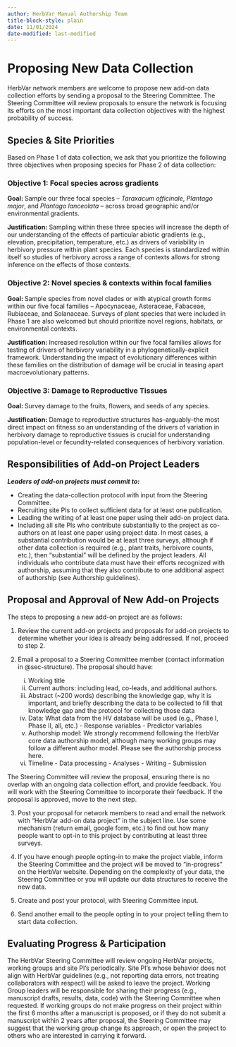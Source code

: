 ```yaml
---
author: HerbVar Manual Authorship Team
title-block-style: plain
date: 11/01/2024
date-modified: last-modified
---
```

# Proposing New Data Collection {#sec-new_data_collection}

HerbVar network members are welcome to propose new add-on data collection efforts by sending a proposal to the Steering Committee. The Steering Committee will review proposals to ensure the network is focusing its efforts on the most important data collection objectives with the highest probability of success. 

## Species & Site Priorities {#sec-species_site}

Based on Phase 1 of data collection, we ask that you prioritize the following three objectives when proposing species for Phase 2 of data collection: 

### Objective 1: Focal species across gradients

**Goal: **Sample our three focal species -- _Taraxacum officinale_, _Plantago major_, and _Plantago lanceolata_ -- across broad geographic and/or environmental gradients.

**Justification:** Sampling within these three species will increase the depth of our understanding of the effects of particular abiotic gradients (e.g., elevation, precipitation, temperature, etc.) as drivers of variability in herbivory pressure within plant species. Each species is standardized within itself so studies of herbivory across a range of contexts allows for strong inference on the effects of those contexts.

### Objective 2: Novel species & contexts within focal families

**Goal: **Sample species from novel clades or with atypical growth forms within our five focal families -- Apocynaceae, Asteraceae, Fabaceae, Rubiaceae, and Solanaceae. Surveys of plant species that were included in Phase 1 are also welcomed but should prioritize novel regions, habitats, or environmental contexts.

**Justification:** Increased resolution within our five focal families allows for testing of drivers of herbivory variability in a phylogenetically-explicit framework. Understanding the impact of evolutionary differences within these families on the distribution of damage will be crucial in teasing apart macroevolutionary patterns.

### Objective 3: Damage to Reproductive Tissues

**Goal: **Survey damage to the fruits, flowers, and seeds of any species.

**Justification:** Damage to reproductive structures has–arguably–the most direct impact on fitness so an understanding of the drivers of variation in herbivory damage to reproductive tissues is crucial for understanding population-level or fecundity-related consequences of herbivory variation.



## Responsibilities of Add-on Project Leaders

**_Leaders of add-on projects must commit to:_**

- Creating the data-collection protocol with input from the Steering Committee.
- Recruiting site PIs to collect sufficient data for at least one publication.
- Leading the writing of at least one paper using their add-on project data.
- Including all site PIs who contribute substantially to the project as co-authors on at least one paper using project data. In most cases, a substantial contribution would be at least three surveys, although if other data collection is required (e.g., plant traits, herbivore counts, etc.), then “substantial” will be defined by the project leaders. All individuals who contribute data must have their efforts recognized with authorship, assuming that they also contribute to one additional aspect of authorship (see Authorship guidelines). 

## Proposal and Approval of New Add-on Projects

The steps to proposing a new add-on project are as follows: 

1. Review the current add-on projects and proposals for add-on projects to determine whether your idea is already being addressed. If not, proceed to step 2. 

2. Email a proposal to a Steering Committee member (contact information in @sec-structure). The proposal should have: 

     i. Working title
     ii. Current authors: including lead, co-leads, and additional authors. 
     iii. Abstract (~200 words) describing the knowledge gap, why it is important, and briefly describing the data to be collected to fill that knowledge gap and the protocol for collecting those data
     iv. Data: What data from the HV database will be used (e.g., Phase I, Phase II, all, etc.)
       - Response variables
       - Predictor variables
     v. Authorship model: We strongly recommend following the HerbVar core data authorship model, although many working groups may follow a different author model. Please see the authorship process here.
     vi. Timeline
       -	Data processing
       -	Analyses
       -	Writing
       -	Submission

The Steering Committee will review the proposal, ensuring there is no overlap with an ongoing data collection effort, and provide feedback. You will work with the Steering Committee to incorporate their feedback. If the proposal is approved, move to the next step.

3. Post your proposal for network members to read and email the network with “HerbVar add-on data project” in the subject line. Use some mechanism (return email, google form, etc.) to find out how many people want to opt-in to this project by contributing at least three surveys. 

4. If you have enough people opting-in to make the project viable, inform the Steering Committee and the project will be moved to “in-progress” on the HerbVar website. Depending on the complexity of your data, the Steering Committee or you will update our data structures to receive the new data.

5. Create and post your protocol, with Steering Committee input.

6. Send another email to the people opting in to your project telling them to start data collection.

## Evaluating Progress & Participation  {#sec-project-review}
<!-- # Review of HerbVar Projects and Participants -->

The HerbVar Steering Committee will review ongoing HerbVar projects, working groups and site PI’s periodically. Site PI’s whose behavior does not align with HerbVar guidelines (e.g., not reporting data errors, not treating collaborators with respect) will be asked to leave the project. Working Group leaders will be responsible for sharing their progress (e.g., manuscript drafts, results, data, code) with the Steering Committee when requested. If working groups do not make progress on their project within the first 6 months after a manuscript is proposed, or if they do not submit a manuscript within 2 years after proposal, the Steering Committee may suggest that the working group change its approach, or open the project to others who are interested in carrying it forward.

